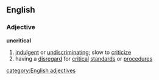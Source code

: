 ==English==
===Adjective===
'''uncritical'''
#[[indulgent]] or [[undiscriminating]]; slow to [[criticize]]
#having a [[disregard]] for [[critical]] [[standard]]s or [[procedure]]s
[[category:English adjectives]]